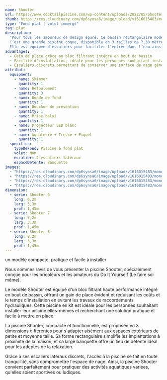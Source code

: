 ```yaml
---
name: Shooter
url: https://www.cocktailpiscine.com/wp-content/uploads/2022/05/Shooter_0002_Shooter-7-grise-Guchen-2.jpg
thumb: https://res.cloudinary.com/dp6synsa6/image/upload/v1616015483/monoblocs-fonds-plats/piscine-sherry-lounge/schema-sherry-lounge-380x-c7b_xkkw1t.png
type: "Fond plat | volet immergé"
tag: plat
description:
  "Pour tous les amoureux de design épuré. Ce bassin rectangulaire moderne, aux lignes minimalistes, s’intégrera par exemple parfaitement à une terrasse en bois.
  C’est une grande piscine coque, disponible en 3 tailles de 7,30 mètres à 9,30 mètres. C'est une piscine avec une profondeur constante de 1,45 mètres.
  Elle est équipée d’escaliers pour faciliter l’entrée dans l’eau ainsi que d’une petite plage à gauche de ceux-ci pour se relaxer en toute tranquillité."
advantages:
  - Gain de place grâce au bloc filtrant intégré en bout de bassin
  - Facilité d'installation, idéale pour les personnes souhaitant installer leur piscine elles-mêmes.
  - Escaliers discrets permettant de conserver une surface de nage généreuse.
attribut:
  equipment:
    - name: Skimmer
      quantity: 1
    - name: Refoulement
      quantity: 3
    - name: Bonde de fond
      quantity: 1
    - name: Bouchon de prévention
      quantity: 1
    - name: Prise balai
      quantity: 1
    - name: Projecteur LED blanc
      quantity: 1
    - name: Aquaterre + Tresse + Piquet
      quantity: 1
  specifics:
    typeDeFond: Piscine à fond plat
    volet: Non
    escalier: 2 escaliers latéraux
    espaceDetente: Banquette
images:
  - "https://res.cloudinary.com/dp6synsa6/image/upload/v1616015483/monoblocs-fonds-plats/piscine-sherry-lounge/sherry-lounge-12_mprdrm.jpg"
  - "https://res.cloudinary.com/dp6synsa6/image/upload/v1616015483/monoblocs-fonds-plats/piscine-sherry-lounge/sherry-lounge-13_h9ja3q.jpg"
  - "https://res.cloudinary.com/dp6synsa6/image/upload/v1616015483/monoblocs-fonds-plats/piscine-sherry-lounge/sherry-lounge-4_kuyyzo.jpg"
  - "https://res.cloudinary.com/dp6synsa6/image/upload/v1616015483/monoblocs-fonds-plats/piscine-sherry-lounge/sherry-lounge-9_r4cl9c.jpg"
dimension:
  - serie: Shooter 6
    long: 6,2m
    larg: 3,3m
    prof: 1,45m
  - serie: Shooter 7
    long: 7,2m
    larg: 3,3m
    prof: 1,45m
  - serie: Shooter 8
    long: 8,2m
    larg: 3,3m
    prof: 1,45m
---
```


<div class="mt-4 max-w-[720px]">
	<div class="mb-2 text-center font-semibold text-primary">
		un modèle compacte, pratique et facile à installer
	</div>

Nous sommes ravis de vous présenter la piscine Shooter, spécialement conçue pour les bricoleurs et les amateurs du Do It Yourself (Le faire soi même).

Le modèle Shooter est équipé d'un bloc filtrant haute performance intégré en bout de bassin, offrant un gain de place évident et réduisant les coûts et le temps d'installation en évitant les travaux de raccordements hydrauliques. Cette piscine en kit est idéale pour les personnes souhaitant installer leur piscine elles-mêmes et recherchant une solution pratique et facile à mettre en place.

La piscine Shooter, compacte et fonctionnelle, est proposée en 3 dimensions différentes pour s'adapter aisément aux espaces extérieurs de petite et moyenne taille. Sa forme rectangulaire simplifie les implantations à proximité de la maison, et sa large banquette offre un lieu de détente idéal pour les adeptes de la relaxation.

Grâce à ses escaliers latéraux discrets, l'accès à la piscine se fait en toute tranquillité, sans compromettre l'espace de nage. Ainsi, la piscine Shooter convient parfaitement pour pratiquer des activités aquatiques variées, qu'elles soient sportives ou ludiques.

</div>

